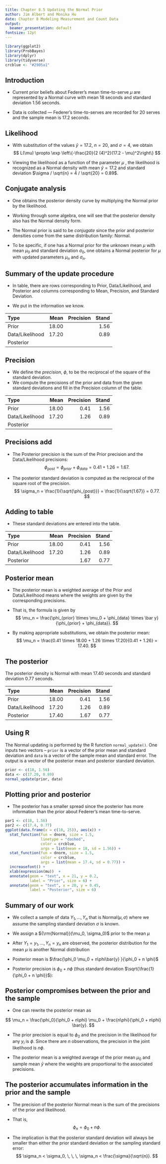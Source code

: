 ```yaml
---
title: Chapter 8.5 Updating the Normal Prior
author: Jim Albert and Monika Hu
date: Chapter 8 Modeling Measurement and Count Data
output: 
  beamer_presentation: default
fontsize: 12pt
---
```


```r
library(ggplot2)
library(ProbBayes)
library(dplyr)
library(tidyverse)
crcblue <- "#2905a1"
```

## Introduction 

- Current prior beliefs about Federer's mean time-to-serve $\mu$ are represented by a Normal curve\index{Normal!curve} with mean $18$ seconds and standard deviation 1.56 seconds.  

- Data is collected --- Federer's time-to-serves are recorded for 20 serves and the sample mean\index{sample!mean} is $17.2$ seconds. 

## Likelihood

- With substitution of the values $\bar y = 17.2$, $n = 20$, and $\sigma = 4$, we obtain
$$
L(\mu) \propto \exp \left\{-\frac{20}{2 (4)^2}(17.2 - \mu)^2\right\} 
$$

- Viewing the likelihood as a function of the parameter $\mu$ , the likelihood is recognized as a Normal density\index{Normal!density} with mean $\bar y = 17.2$ and standard deviation $\sigma / \sqrt{n} = 4 / \sqrt{20} = 0.89$.

## Conjugate analysis

- One obtains the posterior density curve by multiplying the Normal prior by the likelihood.  

- Working through some  algebra, one will see that the posterior density\index{posterior} also has the Normal density form. 

- The Normal prior is said to be *conjugate*\index{conjugate} since the prior and posterior densities come from the same distribution family: Normal. 

- To be specific, if one has a Normal prior for the unknown mean $\mu$ with mean $\mu_0$ and standard deviation $\sigma_0$, one obtains a  Normal posterior\index{Normal!posterior} for $\mu$ with updated parameters $\mu_n$ and $\sigma_n$.


## Summary of the update procedure 

- In table, there are rows corresponding to Prior, Data/Likelihood, and Posterior and columns corresponding to Mean, Precision\index{precision}, and Standard Deviation.  

- We put in the information we know.

| Type            |  Mean | Precision | Stand |
| :-------------- | ----: | --------: | ----: |
| Prior           | 18.00 |           |  1.56 |
| Data/Likelihood | 17.20 |           |  0.89 |
| Posterior       |       |           |       |

## Precision

- We define the *precision*, $\phi$, to be the reciprocal of the square of the standard deviation.  
- We compute the precisions of the prior and data from the given standard deviations and fill in the Precision column of the table.

| Type            |  Mean | Precision | Stand |
| :-------------- | ----: | --------: | ----: |
| Prior           | 18.00 |      0.41 |  1.56 |
| Data/Likelihood | 17.20 |      1.26 |  0.89 |
| Posterior       |       |           |       |

## Precisions add

- The Posterior precision is the sum of the Prior precision and the Data/Likelihood precisions:  
$$
\phi_{post} = \phi_{prior} + \phi_{data} = 0.41 + 1.26 = 1.67.
$$

- The posterior standard deviation is computed as the reciprocal of the square root of the precision. 
$$
\sigma_n = \frac{1}{\sqrt{\phi_{post}}} = \frac{1}{\sqrt{1.67}} = 0.77.
$$

## Adding to table

- These standard deviations are entered into the table.

| Type            |  Mean | Precision | Stand |
| :-------------- | ----: | --------: | ----: |
| Prior           | 18.00 |      0.41 |  1.56 |
| Data/Likelihood | 17.20 |      1.26 |  0.89 |
| Posterior       |       |      1.67 |  0.77 |

## Posterior mean

- The posterior mean\index{posterior!mean} is a weighted average\index{weighted average} of the Prior and Data/Likelihood means where the weights are given by the corresponding precisions. 

- That is, the formula is given by
$$
\mu_n = \frac{\phi_{prior} \times \mu_0 + \phi_{data} \times \bar y}{\phi_{prior} + \phi_{data}}.
$$
- By making appropriate substitutions, we obtain the posterior mean:
$$
\mu_n = \frac{0.41 \times 18.00 + 1.26 \times 17.20}{0.41 + 1.26} = 17.40.
$$

## The posterior

The posterior density is Normal with mean $17.40$ seconds and standard deviation $0.77$ seconds.

| Type            |  Mean | Precision | Stand |
| :-------------- | ----: | --------: | ----: |
| Prior           | 18.00 |      0.41 |  1.56 |
| Data/Likelihood | 17.20 |      1.26 |  0.89 |
| Posterior       | 17.40 |      1.67 |  0.77 |


## Using R

The Normal updating is performed by the R function ```normal_update()```\index{normal_update()}.  One inputs two vectors -- ```prior``` is a vector of the prior mean\index{prior!mean} and standard deviation and ```data``` is a vector of the sample mean and standard error.  The output is a vector of the posterior mean and posterior standard deviation.

```r
prior <- c(18, 1.56)
data <- c(17.20, 0.89)
normal_update(prior, data)
```

## Plotting prior and posterior

- The posterior  has a smaller spread since the posterior has more information than the prior about Federer's mean time-to-serve.  

```r
par1 <- c(18, 1.56)
par2 <- c(17.4, 0.77)
ggplot(data.frame(x = c(10, 25)), aes(x)) +
  stat_function(fun = dnorm, size = 1.5,
                linetype = "dashed",
                color = crcblue,
                args = list(mean = 18, sd = 1.56)) +
  stat_function(fun = dnorm, size = 1.5,
                color = crcblue,
                args = list(mean = 17.4, sd = 0.77)) +
  increasefont() +
  xlab(expression(mu))  +
  annotate(geom = "text", x = 21, y = 0.2,
           label = "Prior", size = 6) +
  annotate(geom = "text", x = 20, y = 0.45,
           label = "Posterior", size = 6)
```

## Summary of our work

- We collect a sample of data $Y_1, ..., Y_n$ that is $\textrm{Normal}(\mu, \sigma)$ where we assume the sampling standard deviation $\sigma$ is known.
 
- We assign a ${\rm{Normal}}(\mu_0, \sigma_0)$ prior to the mean $\mu$

- After $Y_1 = y_1, ..., Y_n = y_n$ are observed, the posterior distribution for the mean $\mu$ is another Normal distribution 

- Posterior mean is $\frac{\phi_0 \mu_0 + n\phi\bar{y} }{\phi_0 + n \phi}$ 

- Posterior precision is $\phi_0 + n \phi$ (thus standard deviation $\sqrt{\frac{1}{\phi_0 + n \phi}}$):

## Posterior compromises between the prior and the sample 

- One can rewrite the posterior mean as

$$
\mu_n =  \frac{\phi_0}{\phi_0 + n\phi} \mu_0 +  
\frac{n\phi}{\phi_0 + n\phi}  \bar{y}.
$$


- The prior precision is equal to $\phi_0$ and the precision in the likelihood for any $y_i$ is $\phi$. Since there are $n$ observations, the precision in the joint likelihood is $n\phi$.

-  The posterior mean is a weighted average of the prior mean $\mu_0$ and sample mean $\bar y$ where the weights are proportional to the associated precisions.
 
## The posterior accumulates information in the prior and the sample 

- The precision of the posterior Normal mean is the sum of the precisions of the prior and likelihood.  

- That is,
 $$
 \phi_n = \phi_0 + n \phi.
 $$
 - The implication is that the posterior standard deviation will always be smaller than either the prior standard deviation or the sampling standard error:
 $$
 \sigma_n < \sigma_0, \, \, \, \sigma_n < \frac{\sigma}{\sqrt{n}}.
 $$




